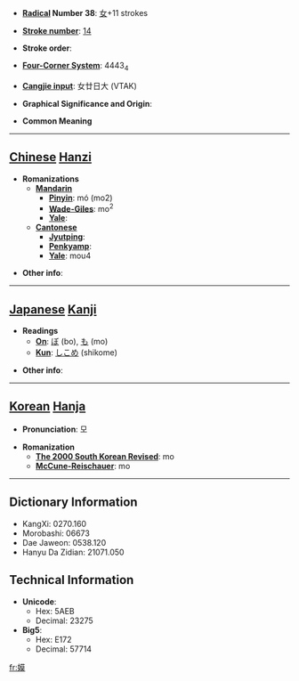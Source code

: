 * '''[[Wiktionary:Chinese radical index| Radical]] Number 38''': [[Wiktionary:Chinese radical index 女|女]]+11 strokes

* '''[[Wiktionary:Chinese total strokes index|Stroke number]]''': [[Wiktionary:Chinese total strokes index 14|14]]

* '''Stroke order''': 

* '''[[Wiktionary:Chinese four corner index|Four-Corner System]]''': 4443<sub>4</sub>

* '''[[Wiktionary:Chinese Cangjie index|Cangjie input]]''': 女廿日大 (VTAK)

* '''Graphical Significance and Origin''': 

* '''Common Meaning'''

----

== [[Chinese]] [[Hanzi]] ==

* '''Romanizations'''
** '''[[Mandarin]]'''
*** '''[[Pinyin]]''': mó (mo2)
*** '''[[Wade-Giles]]''': mo<sup>2</sup>
*** '''[[Yale]]''': 
** '''[[Cantonese]]'''
*** '''[[Jyutping]]''':
*** '''[[Penkyamp]]''': 
*** '''[[Yale]]''': mou4

* '''Other info''': 

----

== [[Japanese]] [[Kanji]] ==

* '''Readings'''
** '''[[On]]''': [[ぼ]] (bo), [[も]] (mo)
** '''[[Kun]]''': [[しこめ]] (shikome)

* '''Other info''':  

----

== [[Korean]] [[Hanja]] ==

* '''Pronunciation''': 모

* '''Romanization'''
** '''[[The 2000 South Korean Revised Romanization|The 2000 South Korean Revised]]''': mo
** '''[[McCune-Reischauer]]''': mo

----

== Dictionary Information ==

* KangXi: 0270.160
* Morobashi: 06673
* Dae Jaweon: 0538.120
* Hanyu Da Zidian: 21071.050

== Technical Information ==

* '''Unicode''':
** Hex: 5AEB
** Decimal: 23275
* '''Big5''':
** Hex: E172
** Decimal: 57714

[[fr:嫫]]